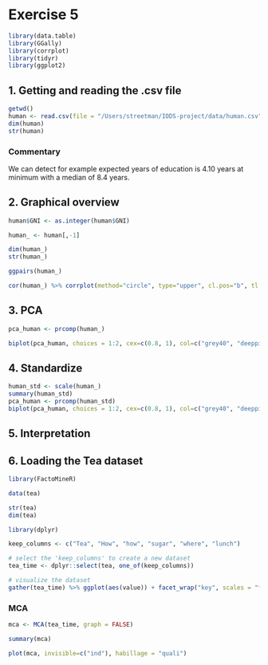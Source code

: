 # Exercise 5

```r
library(data.table)
library(GGally)
library(corrplot)
library(tidyr)
library(ggplot2)
```


## 1. Getting and reading the .csv file

```r
getwd()
human <- read.csv(file = "/Users/streetman/IODS-project/data/human.csv", header = T, sep=",")
dim(human)
str(human)

```

### Commentary
We can detect for example expected years of education is 4.10 years at minimum with a median of 8.4 years.


## 2. Graphical overview


```r

human$GNI <- as.integer(human$GNI)

human_ <- human[,-1]

dim(human_)
str(human_)

ggpairs(human_)

```

```r

cor(human_) %>% corrplot(method="circle", type="upper", cl.pos="b", tl.pos="d", tl.cex = 0.6)

```



## 3. PCA

```r
pca_human <- prcomp(human_)

biplot(pca_human, choices = 1:2, cex=c(0.8, 1), col=c("grey40", "deeppink2"))
```


## 4. Standardize
```r

human_std <- scale(human_)
summary(human_std)
pca_human <- prcomp(human_std)
biplot(pca_human, choices = 1:2, cex=c(0.8, 1), col=c("grey40", "deeppink2"))
```




## 5. Interpretation




## 6. Loading the Tea dataset


```r
library(FactoMineR)

data(tea)

str(tea)
dim(tea)
```


```r
library(dplyr)

keep_columns <- c("Tea", "How", "how", "sugar", "where", "lunch")

# select the 'keep_columns' to create a new dataset
tea_time <- dplyr::select(tea, one_of(keep_columns))

# visualize the dataset
gather(tea_time) %>% ggplot(aes(value)) + facet_wrap("key", scales = "free") + geom_bar() + theme(axis.text.x =  element_text(angle = 45, hjust = 1, size = 8))
```

### MCA

```r
mca <- MCA(tea_time, graph = FALSE)

summary(mca)

plot(mca, invisible=c("ind"), habillage = "quali")
```




